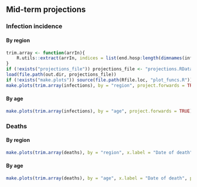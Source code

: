 ## Mid-term projections {.tabset}

### Infection incidence {.tabset}

#### By region
```r
trim.array <- function(arrIn){
    R.utils::extract(arrIn, indices = list(end.hosp:length(dimnames(infections)$date)), dims = "date", drop = FALSE)
}
if (!exists("projections_file")) projections_file <- "projections.RData"
load(file.path(out.dir, projections_file))
if (!exists("make.plots")) source(file.path(Rfile.loc, "plot_funcs.R"))
make.plots(trim.array(infections), by = "region", project.forwards = TRUE)
```

#### By age
```r
make.plots(trim.array(infections), by = "age", project.forwards = TRUE)
```

### Deaths {.tabset}

#### By region
```r
make.plots(trim.array(deaths), by = "region", x.label = "Date of death", project.forwards = TRUE)
```

#### By age
```r
make.plots(trim.array(deaths), by = "age", x.label = "Date of death", project.forwards = TRUE)
```
